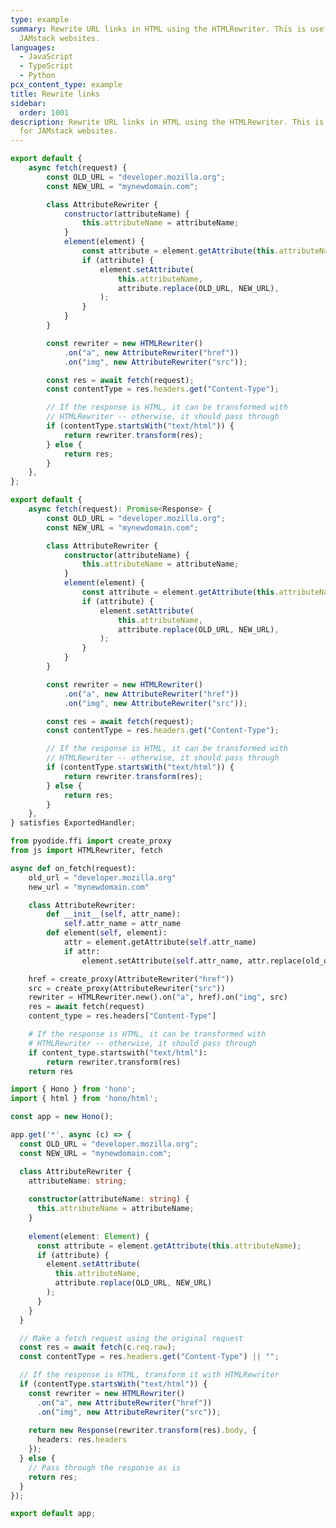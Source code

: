 ```yaml
---
type: example
summary: Rewrite URL links in HTML using the HTMLRewriter. This is useful for
  JAMstack websites.
languages:
  - JavaScript
  - TypeScript
  - Python
pcx_content_type: example
title: Rewrite links
sidebar:
  order: 1001
description: Rewrite URL links in HTML using the HTMLRewriter. This is useful
  for JAMstack websites.
---
```



<Tabs syncKey="workersExamples"> <TabItem label="JavaScript" icon="seti:javascript">

```js
export default {
	async fetch(request) {
		const OLD_URL = "developer.mozilla.org";
		const NEW_URL = "mynewdomain.com";

		class AttributeRewriter {
			constructor(attributeName) {
				this.attributeName = attributeName;
			}
			element(element) {
				const attribute = element.getAttribute(this.attributeName);
				if (attribute) {
					element.setAttribute(
						this.attributeName,
						attribute.replace(OLD_URL, NEW_URL),
					);
				}
			}
		}

		const rewriter = new HTMLRewriter()
			.on("a", new AttributeRewriter("href"))
			.on("img", new AttributeRewriter("src"));

		const res = await fetch(request);
		const contentType = res.headers.get("Content-Type");

		// If the response is HTML, it can be transformed with
		// HTMLRewriter -- otherwise, it should pass through
		if (contentType.startsWith("text/html")) {
			return rewriter.transform(res);
		} else {
			return res;
		}
	},
};
```

</TabItem> <TabItem label="TypeScript" icon="seti:typescript">

```ts
export default {
	async fetch(request): Promise<Response> {
		const OLD_URL = "developer.mozilla.org";
		const NEW_URL = "mynewdomain.com";

		class AttributeRewriter {
			constructor(attributeName) {
				this.attributeName = attributeName;
			}
			element(element) {
				const attribute = element.getAttribute(this.attributeName);
				if (attribute) {
					element.setAttribute(
						this.attributeName,
						attribute.replace(OLD_URL, NEW_URL),
					);
				}
			}
		}

		const rewriter = new HTMLRewriter()
			.on("a", new AttributeRewriter("href"))
			.on("img", new AttributeRewriter("src"));

		const res = await fetch(request);
		const contentType = res.headers.get("Content-Type");

		// If the response is HTML, it can be transformed with
		// HTMLRewriter -- otherwise, it should pass through
		if (contentType.startsWith("text/html")) {
			return rewriter.transform(res);
		} else {
			return res;
		}
	},
} satisfies ExportedHandler;
```

</TabItem> <TabItem label="Python" icon="seti:python">

```py
from pyodide.ffi import create_proxy
from js import HTMLRewriter, fetch

async def on_fetch(request):
    old_url = "developer.mozilla.org"
    new_url = "mynewdomain.com"

    class AttributeRewriter:
        def __init__(self, attr_name):
            self.attr_name = attr_name
        def element(self, element):
            attr = element.getAttribute(self.attr_name)
            if attr:
                element.setAttribute(self.attr_name, attr.replace(old_url, new_url))

    href = create_proxy(AttributeRewriter("href"))
    src = create_proxy(AttributeRewriter("src"))
    rewriter = HTMLRewriter.new().on("a", href).on("img", src)
    res = await fetch(request)
    content_type = res.headers["Content-Type"]

    # If the response is HTML, it can be transformed with
    # HTMLRewriter -- otherwise, it should pass through
    if content_type.startswith("text/html"):
        return rewriter.transform(res)
    return res
```

</TabItem> <TabItem label="Hono" icon="seti:typescript">

```ts
import { Hono } from 'hono';
import { html } from 'hono/html';

const app = new Hono();

app.get('*', async (c) => {
  const OLD_URL = "developer.mozilla.org";
  const NEW_URL = "mynewdomain.com";

  class AttributeRewriter {
    attributeName: string;
    
    constructor(attributeName: string) {
      this.attributeName = attributeName;
    }
    
    element(element: Element) {
      const attribute = element.getAttribute(this.attributeName);
      if (attribute) {
        element.setAttribute(
          this.attributeName,
          attribute.replace(OLD_URL, NEW_URL)
        );
      }
    }
  }

  // Make a fetch request using the original request
  const res = await fetch(c.req.raw);
  const contentType = res.headers.get("Content-Type") || "";

  // If the response is HTML, transform it with HTMLRewriter
  if (contentType.startsWith("text/html")) {
    const rewriter = new HTMLRewriter()
      .on("a", new AttributeRewriter("href"))
      .on("img", new AttributeRewriter("src"));
    
    return new Response(rewriter.transform(res).body, {
      headers: res.headers
    });
  } else {
    // Pass through the response as is
    return res;
  }
});

export default app;
```

</TabItem> </Tabs>
